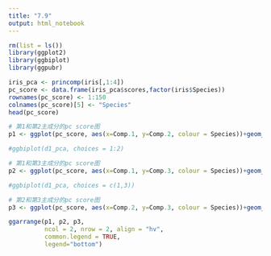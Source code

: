 ```yaml
---
title: "7.9"
output: html_notebook
---
```


```r
rm(list = ls())
library(ggplot2)
library(ggbiplot)
library(ggpubr)
```

```r
iris_pca <- princomp(iris[,1:4])
pc_score <- data.frame(iris_pca$scores,factor(iris$Species))
rownames(pc_score) <- 1:150
colnames(pc_score)[5] <- "Species"
head(pc_score)

# 第1和第2主成分的pc score图
p1 <- ggplot(pc_score, aes(x=Comp.1, y=Comp.2, colour = Species))+geom_point() #+ coord_fixed()#+geom_text(aes(label = rownames(pc_score)),vjust=-0.5,size=3)

#ggbiplot(d1_pca, choices = 1:2)

# 第1和第3主成分的pc score图
p2 <- ggplot(pc_score, aes(x=Comp.1, y=Comp.3, colour = Species))+geom_point()#+ coord_fixed()#+geom_text(aes(label = rownames(pc_score)),vjust=-0.5,size=3)

#ggbiplot(d1_pca, choices = c(1,3))

# 第2和第3主成分的pc score图
p3 <- ggplot(pc_score, aes(x=Comp.2, y=Comp.3, colour = Species))+geom_point()#+ coord_fixed()

ggarrange(p1, p2, p3, 
          ncol = 2, nrow = 2, align = "hv",
          common.legend = TRUE,
          legend="bottom")
```

